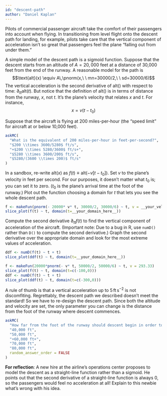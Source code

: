 ```yaml
---
id: "descent-path"
author: "Daniel Kaplan"
---
```


Pilots of commercial passenger aircraft take the comfort of their passengers into account when flying. In transitioning from level flight onto the descent path for landing, for example, pilots take care that the vertical component of acceleration isn't so great that passengers feel the plane "falling out from under them."

A simple model of the descent path is a sigmoid function. Suppose that the descent starts from an altitude of $A = 20,000$ feet at a distance of 30,000 feet from the end of the runway. A reasonable model for the path is $$\text{alt}(x) \equiv A\,\pnorm(x,\ \  mn=30000/2,\ \  sd=30000/6)$$
The vertical acceleration is the second derivative of alt() with respect to time: $\partial_{tt} \text{alt}(t)$. But notice that the definition of alt() is in terms of distance from the runway, $x$, not $t$. It's the plane's velocity that relates $x$ and $t$. For instance, $$x = v (t - t_0)$$

Suppose that the aircraft is flying at 200 miles-per-hour (the "speed limit" for aircraft at or below 10,000 feet).

```r
askMC(
  "What is the equivalent of 200 miles-per-hour in feet-per-second?",
  "$200 \\times 3600/5280$ ft/s",
  "+$200 \\times 5280/3600$ ft/s+",
  "$5280 \\times 3600/200$ ft/s",
  "$5280/(3600 \\times 200)$ ft/s"
)
```

In a sandbox, re-write $\text{alt}(x)$ as $f(t) \equiv \text{alt}\left(-v \left[t - t_0\right]\right)$. Set $v$ to the plane's velocity in feet per second. For our purposes, it doesn't matter what $t_0$ is; you can set it to zero. ($t_0$ is the plane's arrival time at the foot of the runway.) Plot out the function choosing a domain for $t$ that lets you see the whole descent path.
```r
f <- makeFun(pnorm(- 20000* v* t, 30000/2, 30000/6) ~ t, v = __your_velocity_here__)
slice_plot(f(t) ~ t, domain(t=__your_domain_here__))
```



Compute the second derivative $\partial_{tt} f(t)$ to find the vertical component of acceleration of the aircraft. (Important note: Due to a bug in R, use `numD()` rather than `D()` to compute the second derivative.)
Graph the second derivative over the appropriate domain and look for the most extreme values of acceleration.

```r
ddf <- numD(f(t) ~ t + t)
slice_plot(ddf(t) ~ t, domain(t=__your_domain_here__))
```

```r
f <- makeFun(20000*pnorm(- v* t, 50000/2, 50000/6) ~ t, v = 293.33)
slice_plot(f(t) ~ t, domain(t=c(-100,0)))
ddf <- numD(f(t) ~ t + t)
slice_plot(ddf(t) ~ t, domain(t=c(-300,0)))
```

A rule of thumb is that a vertical acceleration up to $5\, \text{ft}\, \text{s}^{-2}$ is not discomfiting. Regrettably, the descent path we described doesn't meet the standard! So we have to re-design the descent path. Since both the altitude and velocity are set, the only parameter you can change is the distance from the foot of the runway where descent commences. 

```r
askMC(
  "How far from the foot of the runway should descent begin in order to stay within the $5\\, \\text{ft}\\, \\text{s}^{-2}$ acceleration constraint? Pick the shortest distance that satisfies the constraint.",
  "40,000 ft",
  "50,000 ft",
  "+60,000 ft+",
  "70,000 ft",
  "80,000 ft",
  random_answer_order = FALSE
)
```

**For reflection**: A new hire at the airline's operations center proposes to model the descent as a straight-line function rather than a sigmoid. He points out that the second derivative of a straight-line function is always 0, so the passengers would feel no acceleration at all! Explain to this newbie what's wrong with his idea.



